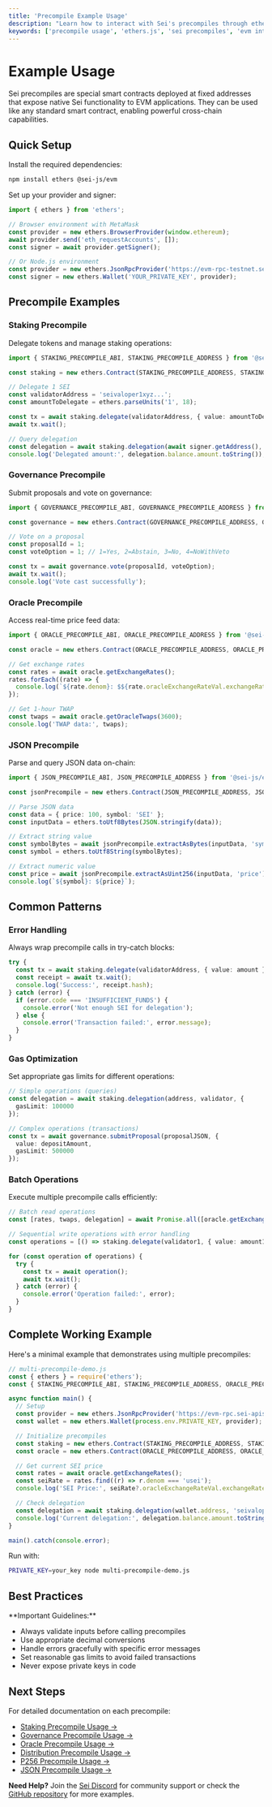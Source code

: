 ```yaml
---
title: 'Precompile Example Usage'
description: "Learn how to interact with Sei's precompiles through ethers.js, covering all available precompiles with quick examples and common patterns for seamless integration between EVM and Cosmos functionality."
keywords: ['precompile usage', 'ethers.js', 'sei precompiles', 'evm integration', 'quick start guide']
---
```



# Example Usage

Sei precompiles are special smart contracts deployed at fixed addresses that expose native Sei functionality to EVM applications. They can be used like any standard smart contract, enabling powerful cross-chain capabilities.

## Quick Setup

Install the required dependencies:

```bash copy
npm install ethers @sei-js/evm
```

Set up your provider and signer:

```typescript copy
import { ethers } from 'ethers';

// Browser environment with MetaMask
const provider = new ethers.BrowserProvider(window.ethereum);
await provider.send('eth_requestAccounts', []);
const signer = await provider.getSigner();

// Or Node.js environment
const provider = new ethers.JsonRpcProvider('https://evm-rpc-testnet.sei-apis.com');
const signer = new ethers.Wallet('YOUR_PRIVATE_KEY', provider);
```

## Precompile Examples

### Staking Precompile

Delegate tokens and manage staking operations:

```typescript copy
import { STAKING_PRECOMPILE_ABI, STAKING_PRECOMPILE_ADDRESS } from '@sei-js/evm';

const staking = new ethers.Contract(STAKING_PRECOMPILE_ADDRESS, STAKING_PRECOMPILE_ABI, signer);

// Delegate 1 SEI
const validatorAddress = 'seivaloper1xyz...';
const amountToDelegate = ethers.parseUnits('1', 18);

const tx = await staking.delegate(validatorAddress, { value: amountToDelegate });
await tx.wait();

// Query delegation
const delegation = await staking.delegation(await signer.getAddress(), validatorAddress);
console.log('Delegated amount:', delegation.balance.amount.toString());
```

### Governance Precompile

Submit proposals and vote on governance:

```typescript copy
import { GOVERNANCE_PRECOMPILE_ABI, GOVERNANCE_PRECOMPILE_ADDRESS } from '@sei-js/evm';

const governance = new ethers.Contract(GOVERNANCE_PRECOMPILE_ADDRESS, GOVERNANCE_PRECOMPILE_ABI, signer);

// Vote on a proposal
const proposalId = 1;
const voteOption = 1; // 1=Yes, 2=Abstain, 3=No, 4=NoWithVeto

const tx = await governance.vote(proposalId, voteOption);
await tx.wait();
console.log('Vote cast successfully');
```

### Oracle Precompile

Access real-time price feed data:

```typescript copy
import { ORACLE_PRECOMPILE_ABI, ORACLE_PRECOMPILE_ADDRESS } from '@sei-js/evm';

const oracle = new ethers.Contract(ORACLE_PRECOMPILE_ADDRESS, ORACLE_PRECOMPILE_ABI, signer);

// Get exchange rates
const rates = await oracle.getExchangeRates();
rates.forEach((rate) => {
  console.log(`${rate.denom}: $${rate.oracleExchangeRateVal.exchangeRate}`);
});

// Get 1-hour TWAP
const twaps = await oracle.getOracleTwaps(3600);
console.log('TWAP data:', twaps);
```

### JSON Precompile

Parse and query JSON data on-chain:

```typescript copy
import { JSON_PRECOMPILE_ABI, JSON_PRECOMPILE_ADDRESS } from '@sei-js/evm';

const jsonPrecompile = new ethers.Contract(JSON_PRECOMPILE_ADDRESS, JSON_PRECOMPILE_ABI, signer);

// Parse JSON data
const data = { price: 100, symbol: 'SEI' };
const inputData = ethers.toUtf8Bytes(JSON.stringify(data));

// Extract string value
const symbolBytes = await jsonPrecompile.extractAsBytes(inputData, 'symbol');
const symbol = ethers.toUtf8String(symbolBytes);

// Extract numeric value
const price = await jsonPrecompile.extractAsUint256(inputData, 'price');
console.log(`${symbol}: ${price}`);
```

## Common Patterns

### Error Handling

Always wrap precompile calls in try-catch blocks:

```typescript copy
try {
  const tx = await staking.delegate(validatorAddress, { value: amount });
  const receipt = await tx.wait();
  console.log('Success:', receipt.hash);
} catch (error) {
  if (error.code === 'INSUFFICIENT_FUNDS') {
    console.error('Not enough SEI for delegation');
  } else {
    console.error('Transaction failed:', error.message);
  }
}
```

### Gas Optimization

Set appropriate gas limits for different operations:

```typescript copy
// Simple operations (queries)
const delegation = await staking.delegation(address, validator, {
  gasLimit: 100000
});

// Complex operations (transactions)
const tx = await governance.submitProposal(proposalJSON, {
  value: depositAmount,
  gasLimit: 500000
});
```

### Batch Operations

Execute multiple precompile calls efficiently:

```typescript copy
// Batch read operations
const [rates, twaps, delegation] = await Promise.all([oracle.getExchangeRates(), oracle.getOracleTwaps(3600), staking.delegation(address, validator)]);

// Sequential write operations with error handling
const operations = [() => staking.delegate(validator1, { value: amount1 }), () => staking.delegate(validator2, { value: amount2 }), () => governance.vote(proposalId, voteOption)];

for (const operation of operations) {
  try {
    const tx = await operation();
    await tx.wait();
  } catch (error) {
    console.error('Operation failed:', error);
  }
}
```

## Complete Working Example

Here's a minimal example that demonstrates using multiple precompiles:

```javascript copy
// multi-precompile-demo.js
const { ethers } = require('ethers');
const { STAKING_PRECOMPILE_ABI, STAKING_PRECOMPILE_ADDRESS, ORACLE_PRECOMPILE_ABI, ORACLE_PRECOMPILE_ADDRESS } = require('@sei-js/evm');

async function main() {
  // Setup
  const provider = new ethers.JsonRpcProvider('https://evm-rpc.sei-apis.com');
  const wallet = new ethers.Wallet(process.env.PRIVATE_KEY, provider);

  // Initialize precompiles
  const staking = new ethers.Contract(STAKING_PRECOMPILE_ADDRESS, STAKING_PRECOMPILE_ABI, wallet);
  const oracle = new ethers.Contract(ORACLE_PRECOMPILE_ADDRESS, ORACLE_PRECOMPILE_ABI, wallet);

  // Get current SEI price
  const rates = await oracle.getExchangeRates();
  const seiRate = rates.find((r) => r.denom === 'usei');
  console.log('SEI Price:', seiRate?.oracleExchangeRateVal.exchangeRate);

  // Check delegation
  const delegation = await staking.delegation(wallet.address, 'seivaloper1...');
  console.log('Current delegation:', delegation.balance.amount.toString());
}

main().catch(console.error);
```

Run with:

```bash
PRIVATE_KEY=your_key node multi-precompile-demo.js
```

## Best Practices

<Callout type="warning">
**Important Guidelines:**

- Always validate inputs before calling precompiles
- Use appropriate decimal conversions
- Handle errors gracefully with specific error messages
- Set reasonable gas limits to avoid failed transactions
- Never expose private keys in code

</Callout>

## Next Steps

For detailed documentation on each precompile:

- [Staking Precompile Usage →](staking)
- [Governance Precompile Usage →](governance)
- [Oracle Precompile Usage →](oracle)
- [Distribution Precompile Usage →](distribution)
- [P256 Precompile Usage →](P256)
- [JSON Precompile Usage →](json)

<Callout type="info">**Need Help?** Join the [Sei Discord](https://discord.gg/sei) for community support or check the [GitHub repository](https://github.com/sei-protocol/sei-chain) for more examples.</Callout>
